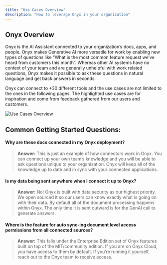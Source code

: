 ```yaml
---
title: "Use Cases Overview"
description: "How to leverage Onyx in your organization"
---
```


## Onyx Overview

Onyx is the AI Assistant connected to your organization’s docs, apps, and people.
Onyx makes Generative AI more versatile for work by enabling new types of questions like “What is the most common
feature request we’ve heard from customers this month”.
Whereas other AI systems have no context of your team and are generally unhelpful with work related questions,
Onyx makes it possible to ask these questions in natural language and get back answers in seconds.

Onyx can connect to +30 different tools and the use cases are not limited to the ones in the following pages.
The highlighted use cases are for inspiration and come from feedback gathered from our users and customers.

![Use Cases Overview](/archive/images/more/use_cases/UseCasesOverview.png)

## Common Getting Started Questions:

#### Why are these docs connected in my Onyx deployment?

> **Answer:** This is just an example of how connectors work in Onyx. You can connect up your own team’s knowledge and you will be able to ask
> questions unique to your organization. Onyx will keep all of the knowledge up to date and in sync with your connected applications.

#### Is my data being sent anywhere when I connect it up to Onyx?

> **Answer:** No! Onyx is built with data security as our highest priority. We open sourced it so our users can know exactly what is going on
> with their data. By default all of the document processing happens within Onyx. The only time it is sent outward is for the GenAI call to generate
> answers.

#### Where is the feature for auto sync-ing document level access permissions from all connected sources?

> **Answer:** This falls under the Enterprise Edition set of Onyx features built on top of the MIT/community edition. If you are on Onyx Cloud,
> you have access to them by default. If you’re running it yourself, reach out to the Onyx team to receive access.
